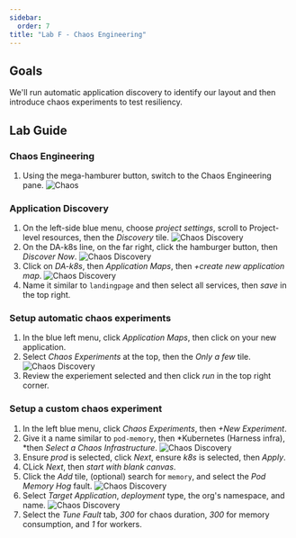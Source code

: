 ```yaml
---
sidebar:
  order: 7
title: "Lab F - Chaos Engineering"
---
```


## Goals

We'll run automatic application discovery to identify our layout and then introduce chaos experiments to test resiliency.

## Lab Guide

### Chaos Engineering

1. Using the mega-hamburer button, switch to the Chaos Engineering pane.
   ![Chaos](../../../img/chaos1.png)

### Application Discovery

1. On the left-side blue menu, choose _project settings_, scroll to Project-level resources, then the _Discovery_ tile.
   ![Chaos Discovery](../../../img/chaos2.png)
1. On the DA-k8s line, on the far right, click the hamburger button, then _Discover Now_.
   ![Chaos Discovery](../../../img/chaos3.png)
1. Click on _DA-k8s_, then _Application Maps_, then _+create new application map_.
   ![Chaos Discovery](../../../img/chaos4.png)
1. Name it similar to `landingpage` and then select all services, then _save_ in the top right.

### Setup automatic chaos experiments

1. In the blue left menu, click _Application Maps_, then click on your new application.
1. Select _Chaos Experiments_ at the top, then the _Only a few_ tile.
   ![Chaos Discovery](../../../img/chaos5.png)
1. Review the experiement selected and then click _run_ in the top right corner.

### Setup a custom chaos experiment

1. In the left blue menu, click _Chaos Experiments_, then _+New Experiment_.
1. Give it a name similar to `pod-memory`, then *Kubernetes (Harness infra), *then _Select a Chaos Infrastructure_.
   ![Chaos Discovery](../../../img/chaos6.png)
1. Ensure _prod_ is selected, click _Next_, ensure _k8s_ is selected, then _Apply_.
1. CLick _Next_, then _start with blank canvas_.
1. Click the _Add_ tile, (optional) search for `memory`, and select the _Pod Memory Hog_ fault.
   ![Chaos Discovery](../../../img/chaos7.png)
1. Select _Target Application_, _deployment_ type, the org's namespace, and name.
   ![Chaos Discovery](../../../img/chaos8.png)
1. Select the _Tune Fault_ tab, _300_ for chaos duration, _300_ for memory consumption, and _1_ for workers.
